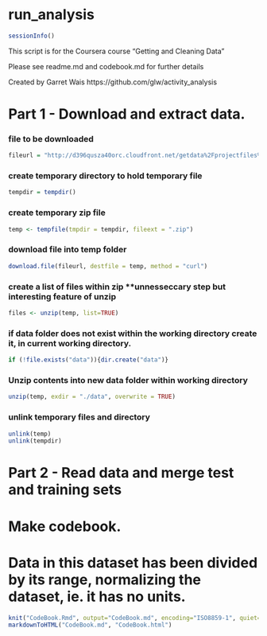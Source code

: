 run_analysis
========================================================
```r
sessionInfo()
```

This script is for the Coursera course "Getting and Cleaning Data"

Please see readme.md and codebook.md for further details

Created by Garret Wais https://github.com/glw/activity_analysis


# Part 1 - Download and extract data.

### file to be downloaded

```r
fileurl = "http://d396qusza40orc.cloudfront.net/getdata%2Fprojectfiles%2FUCI%20HAR%20Dataset.zip"
```

### create temporary directory to hold temporary file

```r
tempdir = tempdir()
```
 
### create temporary zip file

```r
temp <- tempfile(tmpdir = tempdir, fileext = ".zip")
```

### download file into temp folder

```r
download.file(fileurl, destfile = temp, method = "curl")
```

### create a list of files within zip **unnesseccary step but interesting feature of unzip

```r
files <- unzip(temp, list=TRUE)
```

### if data folder does not exist within the working directory create it, in current working directory.

```r
if (!file.exists("data")){dir.create("data")}
```

### Unzip contents into new data folder within working directory

```r
unzip(temp, exdir = "./data", overwrite = TRUE)
```

### unlink temporary files and directory
```r
unlink(temp)
unlink(tempdir)
```

# Part 2 - Read data and merge test and training sets



# Make codebook.
# Data in this dataset has been divided by its range, normalizing the dataset, ie. it has no units.
```r
knit("CodeBook.Rmd", output="CodeBook.md", encoding="ISO8859-1", quiet=TRUE)
markdownToHTML("CodeBook.md", "CodeBook.html")
```
